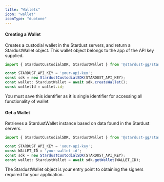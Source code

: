 ```yaml
---
title: "Wallets"
icon: "wallet"
iconType: "duotone"
---
```


#### Creating a Wallet

Creates a custodial wallet in the Stardust servers, and return a StardustWallet object. This wallet object belongs to the app of the API key supplied. 

```TypeScript TypeScript
import { StardustCustodialSDK, StardustWallet } from '@stardust-gg/stardust-custodial-sdk';

const STARDUST_API_KEY = 'your-api-key';
const sdk = new StardustCustodialSDK(STARDUST_API_KEY);
const wallet: StardustWallet = await sdk.createWallet();
const walletId = wallet.id;
```

<Warning>You must save this identifier as it is single identifier for accessing all functionality of wallet</Warning>

#### Get a Wallet

Retrieves a StardustWallet instance based on data found in the Stardust servers.

```TypeScript TypeScript
import { StardustCustodialSDK, StardustWallet } from '@stardust-gg/stardust-custodial-sdk';

const STARDUST_API_KEY = 'your-api-key';
const WALLET_ID = 'your-wallet-id';
const sdk = new StardustCustodialSDK(STARDUST_API_KEY);
const wallet: StardustWallet = await sdk.getWallet(WALLET_ID);
```

<Note>The StardustWallet object is your entry point to obtaining the signers required for your application.</Note>